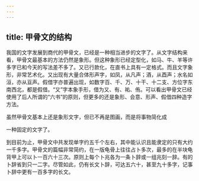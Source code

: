 ```yaml
---
---
---
```

title: 甲骨文的结构
---



我国的文字发展到商代的甲骨文，已经是一种相当进步的文字了。从文字结构来看，甲骨文最基本的方法仍然是象形。但这种象形已经定型化，如马、牛、羊等许多字已和今天的写法差不多了。又已行款化，在直书上具有一定格式。而且文字象形，非常艺术化。又出现有大量合体形声字，如凤，从凡声；酒，从酉声；水名如洹，亦从亘声。假借字亦普遍出现，如数字百、千、万、十干、十二支、方位字东南西北，都是假借。“又”字本象手形，借为又、有、祐、侑。可以看出甲骨文已经使用了后人所谓的“六书”的原则，但更多的还是象形、会意、形声、假借四种造字方法。

虽然甲骨文基本上还是象形文字，但已不再是图画，而是将事物简化成

一种固定的文字了。

到目前为止，甲骨文中共发现单字约五千个左右，其中能认识且能隶定的只有大约一千多字。甲骨文的篇幅非常简约，在一版龟骨上往往占卜多次，最多的在半块龟背甲上可以卜一百六十三次。原则上每个卜兆各为一条卜辞或一组兆刻一辞。有的卜辞省到只一二字。尽管如此，仍有长文卜辞，可达五六十，甚至九十多字，记事卜辞中更有一百多字的长文。